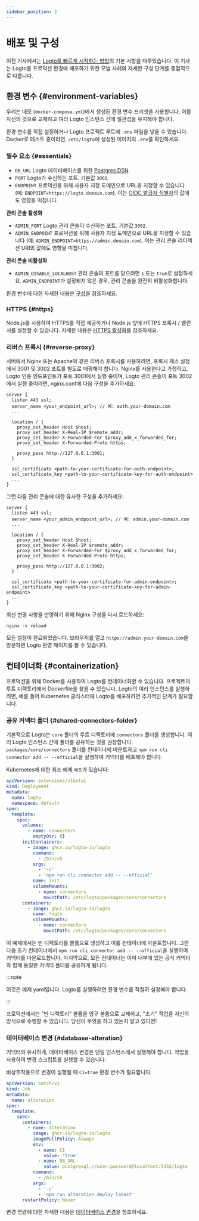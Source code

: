 ```yaml
---
sidebar_position: 2
---
```


# 배포 및 구성

이전 기사에서는 [Logto를 빠르게 시작하는 방법](/logto-oss/get-started-with-oss)의 기본 사항을 다루었습니다. 이 기사는 Logto를 프로덕션 환경에 배포하기 위한 모범 사례와 자세한 구성 단계를 중점적으로 다룹니다.

## 환경 변수 \{#environment-variables}

우리는 데모 (`docker-compose.yml`)에서 생성된 환경 변수 프리셋을 사용합니다. 이를 자신의 것으로 교체하고 여러 Logto 인스턴스 간에 일관성을 유지해야 합니다.

환경 변수를 직접 설정하거나 Logto 프로젝트 루트에 `.env` 파일을 넣을 수 있습니다. Docker로 테스트 중이라면, `/etc/logto`에 생성된 이미지의 `.env`를 확인하세요.

### 필수 요소 \{#essentials}

- `DB_URL` Logto 데이터베이스를 위한 [Postgres DSN](https://www.postgresql.org/docs/14/libpq-connect.html#id-1.7.3.8.3.6).
- `PORT` Logto가 수신하는 포트. 기본값 `3001`.
- `ENDPOINT` 프로덕션을 위해 사용자 지정 도메인으로 URL을 지정할 수 있습니다 (예: `ENDPOINT=https://logto.domain.com`). 이는 [OIDC 발급자 식별자](https://openid.net/specs/openid-connect-core-1_0.html#IssuerIdentifier)의 값에도 영향을 미칩니다.

**관리 콘솔 활성화**

- `ADMIN_PORT` Logto 관리 콘솔이 수신하는 포트. 기본값 `3002`.
- `ADMIN_ENDPOINT` 프로덕션을 위해 사용자 지정 도메인으로 URL을 지정할 수 있습니다 (예: `ADMIN_ENDPOINT=https://admin.domain.com`). 이는 관리 콘솔 리디렉션 URI의 값에도 영향을 미칩니다.

**관리 콘솔 비활성화**

- `ADMIN_DISABLE_LOCALHOST` 관리 콘솔의 포트를 닫으려면 `1` 또는 `true`로 설정하세요. `ADMIN_ENDPOINT`가 설정되지 않은 경우, 관리 콘솔을 완전히 비활성화합니다.

환경 변수에 대한 자세한 내용은 [구성](/concepts/core-service/configuration/)을 참조하세요.

### HTTPS \{#https}

Node.js를 사용하여 HTTPS를 직접 제공하거나 Node.js 앞에 HTTPS 프록시 / 밸런서를 설정할 수 있습니다. 자세한 내용은 [HTTPS 활성화](/concepts/core-service/configuration/#enabling-https)를 참조하세요.

### 리버스 프록시 \{#reverse-proxy}

서버에서 Nginx 또는 Apache와 같은 리버스 프록시를 사용하려면, 프록시 패스 설정에서 3001 및 3002 포트를 별도로 매핑해야 합니다. Nginx를 사용한다고 가정하고, Logto 인증 엔드포인트가 포트 3001에서 실행 중이며, Logto 관리 콘솔이 포트 3002에서 실행 중이라면, nginx.conf에 다음 구성을 추가하세요:

```
server {
  listen 443 ssl;
  server_name <your_endpoint_url>; // 예: auth.your-domain.com
  ...

  location / {
    proxy_set_header Host $host;
    proxy_set_header X-Real-IP $remote_addr;
    proxy_set_header X-Forwarded-For $proxy_add_x_forwarded_for;
    proxy_set_header X-Forwarded-Proto https;

    proxy_pass http://127.0.0.1:3001;
  }

  ssl_certificate <path-to-your-certificate-for-auth-endpoint>;
  ssl_certificate_key <path-to-your-certificate-key-for-auth-endpoint>
  ...
}
```

그런 다음 관리 콘솔에 대한 유사한 구성을 추가하세요:

```
server {
  listen 443 ssl;
  server_name <your_admin_endpoint_url>; // 예: admin.your-domain.com
  ...

  location / {
    proxy_set_header Host $host;
    proxy_set_header X-Real-IP $remote_addr;
    proxy_set_header X-Forwarded-For $proxy_add_x_forwarded_for;
    proxy_set_header X-Forwarded-Proto https;

    proxy_pass http://127.0.0.1:3002;
  }

  ssl_certificate <path-to-your-certificate-for-admin-endpoint>;
  ssl_certificate_key <path-to-your-certificate-key-for-admin-endpoint>
  ...
}
```

최신 변경 사항을 반영하기 위해 Nginx 구성을 다시 로드하세요:

```
nginx -s reload
```

모든 설정이 완료되었습니다. 브라우저를 열고 `https://admin.your-domain.com`을 방문하면 Logto 환영 페이지를 볼 수 있습니다.

## 컨테이너화 \{#containerization}

프로덕션을 위해 Docker를 사용하여 Logto를 컨테이너화할 수 있습니다. 프로젝트의 루트 디렉토리에서 Dockerfile을 찾을 수 있습니다. Logto의 여러 인스턴스를 실행하려면, 예를 들어 Kubernetes 클러스터에 Logto를 배포하려면 추가적인 단계가 필요합니다.

### 공유 커넥터 폴더 \{#shared-connectors-folder}

기본적으로 Logto는 `core` 폴더의 루트 디렉토리에 `connectors` 폴더를 생성합니다. 여러 Logto 인스턴스 간에 폴더를 공유하는 것을 권장합니다. `packages/core/connectors` 폴더를 컨테이너에 마운트하고 `npm run cli connector add -- --official`을 실행하여 커넥터를 배포해야 합니다.

Kubernetes에 대한 최소 예제 `배포`가 있습니다:

```yaml
apiVersion: extensions/v1beta1
kind: Deployment
metadata:
  name: logto
  namespace: default
spec:
  template:
    spec:
      volumes:
        - name: connectors
          emptyDir: {}
      initContainers:
        - image: ghcr.io/logto-io/logto
          command:
            - /bin/sh
          args:
            - '-c'
            - 'npm run cli connector add -- --official'
          name: init
          volumeMounts:
            - name: connectors
              mountPath: /etc/logto/packages/core/connectors
      containers:
        - image: ghcr.io/logto-io/logto
          name: logto
          volumeMounts:
            - name: connectors
              mountPath: /etc/logto/packages/core/connectors
```

이 예제에서는 빈 디렉토리를 볼륨으로 생성하고 이를 컨테이너에 마운트합니다. 그런 다음 초기 컨테이너에서 `npm run cli connector add -- --official`을 실행하여 커넥터를 다운로드합니다. 마지막으로, 모든 컨테이너는 이미 내부에 있는 공식 커넥터와 함께 동일한 커넥터 폴더를 공유하게 됩니다.

:::note

이것은 예제 yaml입니다. Logto를 실행하려면 환경 변수를 적절히 설정해야 합니다.

:::

프로덕션에서는 "빈 디렉토리" 볼륨을 영구 볼륨으로 교체하고, "초기" 작업을 자신의 방식으로 수행할 수 있습니다. 당신이 무엇을 하고 있는지 알고 있다면!

### 데이터베이스 변경 \{#database-alteration}

커넥터와 유사하게, 데이터베이스 변경은 단일 인스턴스에서 실행해야 합니다. 작업을 사용하여 변경 스크립트를 실행할 수 있습니다.

비상호작용으로 변경이 실행될 때 `CI=true` 환경 변수가 필요합니다.

```yaml
apiVersion: batch/v1
kind: Job
metadata:
  name: alteration
spec:
  template:
    spec:
      containers:
        - name: alteration
          image: ghcr.io/logto-io/logto
          imagePullPolicy: Always
          env:
            - name: CI
              value: 'true'
            - name: DB_URL
              value: postgresql://user:password@localhost:5432/logto
          command:
            - /bin/sh
          args:
            - '-c'
            - 'npm run alteration deploy latest'
      restartPolicy: Never
```

변경 명령에 대한 자세한 내용은 [데이터베이스 변경](/logto-oss/using-cli/database-alteration/)을 참조하세요.
